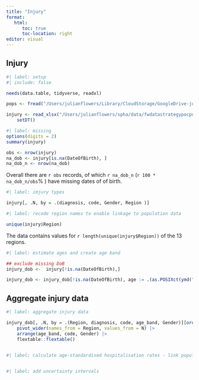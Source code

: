 ```yaml
---
title: "Injury"
format: 
   html: 
      toc: true
      toc-location: right
editor: visual
---
```


## Injury

```r
#| label: setup
#| include: false

needs(data.table, tidyverse, readxl)

pops <- fread("/Users/julianflowers/Library/CloudStorage/GoogleDrive-julian.flowers12@gmail.com/My Drive/Saudi/data/pop_ests.csv")

injury <- read_xlsx("/Users/julianflowers/spha/data/fwdatastrategypocpublichealthframeworkindicators/Nonfatal Hospitalizations for Injuries data 2023 (8-7-2024).xlsx") |>
    setDT()


```

```r
#| label: missing
options(digits = 2)
summary(injury)

obs <- nrow(injury)
na_dob <- injury[is.na(DateOfBirth), ]
na_dob_n <- nrow(na_dob)

```

Overall there are `r obs` records, of which `r na_dob_n` (`r 100 * na_dob_n/obs`% ) have missing dates of of birth.

```r
#| label: imjury types

injury[, .N, by = .(diagnosis, code, Gender, Region )]
```

```r
#| label: recode region names to enable linkage to population data

unique(injury$Region)


```

The data contains values for `r length(unique(injury$Region))` of the 13 regions.

```r
#| label: estimate ages and create age band

## exclude missing DoB
injury_dob <-  injury[!is.na(DateOfBirth),]

injury_dob <- injury_dob[!is.na(DateOfBirth), age := .(as.POSIXct(ymd("2023-06-01")) - DateOfBirth)][, age_year := floor(as.numeric(age) / 365)][, age_band := cut(age_year, seq(0, 120, 5))][]


```

## Aggregate injury data

```r
#| label: aggregate injury data

injury_dob[, .N, by = .(Region, diagnosis, code, age_band, Gender)][order(Region)] |>
    pivot_wider(names_from = Region, values_from = N) |>
    arrange(age_band, code, Gender) |>
    flextable::flextable()
    

```

```r
#| label: calculate age-standardised hospitalisation rates - link population data



```

```r
#| label: add uncertainty intervals



```
